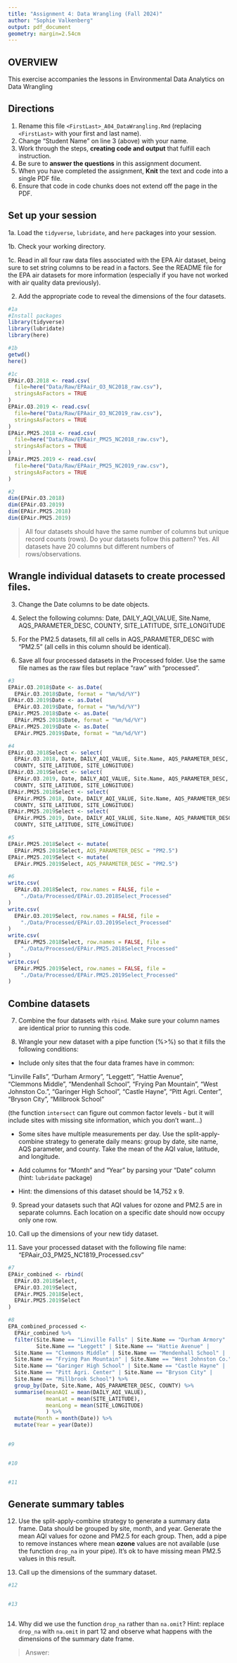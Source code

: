 ```yaml
---
title: "Assignment 4: Data Wrangling (Fall 2024)"
author: "Sophie Valkenberg"
output: pdf_document
geometry: margin=2.54cm
---
```


## OVERVIEW

This exercise accompanies the lessons in Environmental Data Analytics on Data Wrangling 

## Directions

1. Rename this file `<FirstLast>_A04_DataWrangling.Rmd` (replacing `<FirstLast>` with your first and last name).
2. Change "Student Name" on line 3 (above) with your name.
3. Work through the steps, **creating code and output** that fulfill each instruction.
4. Be sure to **answer the questions** in this assignment document.
5. When you have completed the assignment, **Knit** the text and code into a single PDF file.
6. Ensure that code in code chunks does not extend off the page in the PDF.


## Set up your session 

1a. Load the `tidyverse`,  `lubridate`, and `here` packages into your session.

1b. Check your working directory.

1c. Read in all four raw data files associated with the EPA Air dataset, being sure to set string columns to be read in a factors. See the README file for the EPA air datasets for more information (especially if you have not worked with air quality data previously). 

2. Add the appropriate code to reveal the dimensions of the four datasets. 

```r
#1a 
#Install packages
library(tidyverse)
library(lubridate)
library(here)

#1b 
getwd()
here()

#1c 
EPAir.O3.2018 <- read.csv(
  file=here("Data/Raw/EPAair_O3_NC2018_raw.csv"), 
  stringsAsFactors = TRUE
)
EPAir.O3.2019 <- read.csv(
  file=here("Data/Raw/EPAair_O3_NC2019_raw.csv"), 
  stringsAsFactors = TRUE
)
EPAir.PM25.2018 <- read.csv(
  file=here("Data/Raw/EPAair_PM25_NC2018_raw.csv"), 
  stringsAsFactors = TRUE
)
EPAir.PM25.2019 <- read.csv(
  file=here("Data/Raw/EPAair_PM25_NC2019_raw.csv"), 
  stringsAsFactors = TRUE
)

#2 
dim(EPAir.O3.2018)
dim(EPAir.O3.2019)
dim(EPAir.PM25.2018)
dim(EPAir.PM25.2019)

```

>All four datasets should have the same number of columns but unique record counts (rows). Do your datasets follow this pattern?
Yes. All datasets have 20 columns but different numbers of rows/observations.


## Wrangle individual datasets to create processed files.

3. Change the Date columns to be date objects.

4. Select the following columns: Date, DAILY_AQI_VALUE, Site.Name, AQS_PARAMETER_DESC, COUNTY, SITE_LATITUDE, SITE_LONGITUDE

5. For the PM2.5 datasets, fill all cells in AQS_PARAMETER_DESC with "PM2.5" (all cells in this column should be identical).

6. Save all four processed datasets in the Processed folder. Use the same file names as the raw files but replace "raw" with "processed".

```r
#3
EPAir.O3.2018$Date <- as.Date(
  EPAir.O3.2018$Date, format = "%m/%d/%Y")
EPAir.O3.2019$Date <- as.Date(
  EPAir.O3.2019$Date, format = "%m/%d/%Y")
EPAir.PM25.2018$Date <- as.Date(
  EPAir.PM25.2018$Date, format = "%m/%d/%Y")
EPAir.PM25.2019$Date <- as.Date(
  EPAir.PM25.2019$Date, format = "%m/%d/%Y")

#4
EPAir.O3.2018Select <- select(
  EPAir.O3.2018, Date, DAILY_AQI_VALUE, Site.Name, AQS_PARAMETER_DESC, 
  COUNTY, SITE_LATITUDE, SITE_LONGITUDE)
EPAir.O3.2019Select <- select(
  EPAir.O3.2019, Date, DAILY_AQI_VALUE, Site.Name, AQS_PARAMETER_DESC, 
  COUNTY, SITE_LATITUDE, SITE_LONGITUDE)
EPAir.PM25.2018Select <- select(
  EPAir.PM25.2018, Date, DAILY_AQI_VALUE, Site.Name, AQS_PARAMETER_DESC, 
  COUNTY, SITE_LATITUDE, SITE_LONGITUDE)
EPAir.PM25.2019Select <- select(
  EPAir.PM25.2019, Date, DAILY_AQI_VALUE, Site.Name, AQS_PARAMETER_DESC, 
  COUNTY, SITE_LATITUDE, SITE_LONGITUDE)

#5
EPAir.PM25.2018Select <- mutate(
  EPAir.PM25.2018Select, AQS_PARAMETER_DESC = "PM2.5")
EPAir.PM25.2019Select <- mutate(
  EPAir.PM25.2019Select, AQS_PARAMETER_DESC = "PM2.5")

#6
write.csv(
  EPAir.O3.2018Select, row.names = FALSE, file =
    "./Data/Processed/EPAir.O3.2018Select_Processed"
)
write.csv(
  EPAir.O3.2019Select, row.names = FALSE, file =
    "./Data/Processed/EPAir.O3.2019Select_Processed"
)
write.csv(
  EPAir.PM25.2018Select, row.names = FALSE, file =
    "./Data/Processed/EPAir.PM25.2018Select_Processed"
)
write.csv(
  EPAir.PM25.2019Select, row.names = FALSE, file =
    "./Data/Processed/EPAir.PM25.2019Select_Processed"
)

```


## Combine datasets

7. Combine the four datasets with `rbind`. Make sure your column names are identical prior to running this code.

8. Wrangle your new dataset with a pipe function (%>%) so that it fills the following conditions: 

  * Include only sites that the four data frames have in common:  
    
  "Linville Falls", "Durham Armory", "Leggett", "Hattie Avenue",  
  "Clemmons Middle", "Mendenhall School", "Frying Pan Mountain", 
  "West Johnston Co.", "Garinger High School", "Castle Hayne", 
  "Pitt Agri. Center", "Bryson City", "Millbrook School" 
  
  (the function `intersect` can figure out common factor levels - but it will include sites with missing site information, which you don't want...) 

  * Some sites have multiple measurements per day. Use the split-apply-combine strategy to generate daily means: group by date, site name, AQS parameter, and county. Take the mean of the AQI value, latitude, and longitude.
  
  * Add columns for "Month" and "Year" by parsing your "Date" column (hint: `lubridate` package)
  
  * Hint: the dimensions of this dataset should be 14,752 x 9.

9. Spread your datasets such that AQI values for ozone and PM2.5 are in separate columns. Each location on a specific date should now occupy only one row.

10. Call up the dimensions of your new tidy dataset.

11. Save your processed dataset with the following file name: "EPAair_O3_PM25_NC1819_Processed.csv"

```r
#7 
EPAir_combined <- rbind(
  EPAir.O3.2018Select, 
  EPAir.O3.2019Select, 
  EPAir.PM25.2018Select,
  EPAir.PM25.2019Select
)

#8 
EPA_combined_processed <-
  EPAir_combined %>%
  filter(Site.Name == "Linville Falls" | Site.Name == "Durham Armory" | 
         Site.Name == "Leggett" | Site.Name == "Hattie Avenue" |  
  Site.Name == "Clemmons Middle" | Site.Name == "Mendenhall School" | 
  Site.Name == "Frying Pan Mountain" | Site.Name == "West Johnston Co." | 
  Site.Name == "Garinger High School" | Site.Name == "Castle Hayne" | 
  Site.Name == "Pitt Agri. Center" | Site.Name == "Bryson City" |
  Site.Name == "Millbrook School") %>%
  group_by(Date, Site.Name, AQS_PARAMETER_DESC, COUNTY) %>% 
  summarise(meanAQI = mean(DAILY_AQI_VALUE),
            meanLat = mean(SITE_LATITUDE),
            meanLong = mean(SITE_LONGITUDE)
            ) %>% 
  mutate(Month = month(Date)) %>% 
  mutate(Year = year(Date))
  

#9


#10


#11


```


## Generate summary tables

12. Use the split-apply-combine strategy to generate a summary data frame. Data should be grouped by site, month, and year. Generate the mean AQI values for ozone and PM2.5 for each group. Then, add a pipe to remove instances where mean **ozone** values are not available (use the function `drop_na` in your pipe). It's ok to have missing mean PM2.5 values in this result. 

13. Call up the dimensions of the summary dataset.

```r

#12


#13



```

14. Why did we use the function `drop_na` rather than `na.omit`? Hint: replace `drop_na` with `na.omit` in part 12 and observe what happens with the dimensions of the summary date frame.

> Answer: 

